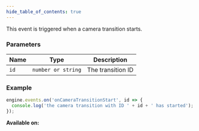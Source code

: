 ```yaml
---
hide_table_of_contents: true
---
```



This event is triggered when a camera transition starts.

### Parameters

| Name | Type               | Description       |
| ---- | ------------------ | ----------------- |
| `id` | `number or string` | The transition ID |

### Example

```js
engine.events.on('onCameraTransitionStart', id => {
  console.log('the camera transition with ID ' + id + ' has started');
});
```

**Available on:** <ClientTag />
